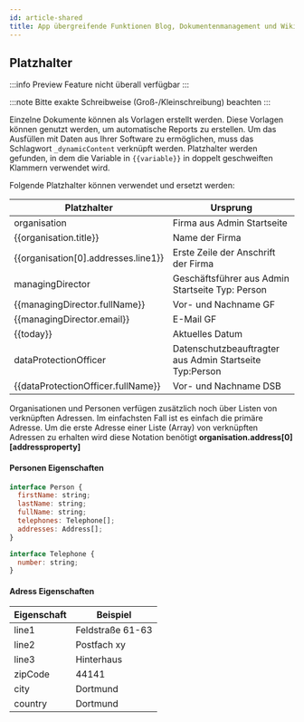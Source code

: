 ---
id: article-shared
title: App übergreifende Funktionen Blog, Dokumentenmanagement und Wiki
---

## Platzhalter

:::info Preview Feature nicht überall verfügbar
:::

:::note Bitte exakte Schreibweise (Groß-/Kleinschreibung) beachten
:::

Einzelne Dokumente können als Vorlagen erstellt werden. Diese Vorlagen können genutzt werden, um automatische Reports zu erstellen.
Um das Ausfüllen mit Daten aus Ihrer Software zu ermöglichen, muss das Schlagwort <code>\_dynamicContent</code> verknüpft werden. Platzhalter werden gefunden, in dem die Variable in <code>{{variable}}</code> in doppelt geschweiften Klammern verwendet wird.

Folgende Platzhalter können verwendet und ersetzt werden:

| Platzhalter                         | Ursprung                                                |
| ----------------------------------- | ------------------------------------------------------- |
| organisation                        | Firma aus Admin Startseite                              |
| {{organisation.title}}              | Name der Firma                                          |
| {{organisation[0].addresses.line1}} | Erste Zeile der Anschrift der Firma                     |
| managingDirector                    | Geschäftsführer aus Admin Startseite Typ: Person        |
| {{managingDirector.fullName}}       | Vor- und Nachname GF                                    |
| {{managingDirector.email}}          | E-Mail GF                                               |
| {{today}}                           | Aktuelles Datum                                         |
| dataProtectionOfficer               | Datenschutzbeauftragter aus Admin Startseite Typ:Person |
| {{dataProtectionOfficer.fullName}}  | Vor- und Nachname DSB                                   |

Organisationen und Personen verfügen zusätzlich noch über Listen von verknüpften Adressen. Im einfachsten Fall ist es einfach die primäre Adresse.
Um die erste Adresse einer Liste (Array) von verknüpften Adressen zu erhalten wird diese Notation benötigt **organisation.address[0][addressproperty]**

#### Personen Eigenschaften

```jsx
interface Person {
  firstName: string;
  lastName: string;
  fullName: string;
  telephones: Telephone[];
  addresses: Address[];
}
```

```jsx
interface Telephone {
  number: string;
}
```

#### Adress Eigenschaften

| Eigenschaft | Beispiel         |
| ----------- | ---------------- |
| line1       | Feldstraße 61-63 |
| line2       | Postfach xy      |
| line3       | Hinterhaus       |
| zipCode     | 44141            |
| city        | Dortmund         |
| country     | Dortmund         |
